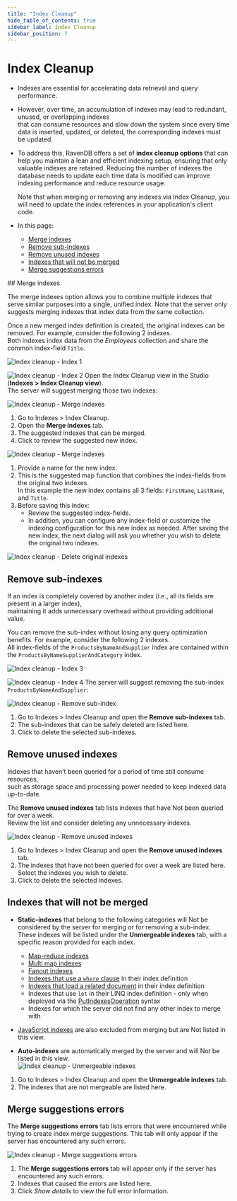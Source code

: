 ```yaml
---
title: "Index Cleanup"
hide_table_of_contents: true
sidebar_label: Index Cleanup
sidebar_position: 7
---
```



# Index Cleanup
<Admonition type="note" title="Note">

* Indexes are essential for accelerating data retrieval and query performance.
 
* However, over time, an accumulation of indexes may lead to redundant, unused, or overlapping indexes  
  that can consume resources and slow down the system since every time data is inserted, updated, or deleted, the corresponding indexes must be updated.

* To address this, RavenDB offers a set of **index cleanup options** that can help you maintain a lean and efficient indexing setup, ensuring that only valuable indexes are retained.
  Reducing the number of indexes the database needs to update each time data is modified can improve indexing performance and reduce resource usage.
 
    <Admonition type="warning" title="Warning">
    Note that when merging or removing any indexes via Index Cleanup,  
    you will need to update the index references in your application's client code.
    </Admonition>

* In this page:  
  * [Merge indexes](../../../studio/database/indexes/index-cleanup.mdx#merge-indexes)  
  * [Remove sub-indexes](../../../studio/database/indexes/index-cleanup.mdx#remove-sub-indexes)  
  * [Remove unused indexes](../../../studio/database/indexes/index-cleanup.mdx#remove-unused-indexes)  
  * [Indexes that will not be merged](../../../studio/database/indexes/index-cleanup.mdx#indexes-that-will-not-be-merged)  
  * [Merge suggestions errors](../../../studio/database/indexes/index-cleanup.mdx#merge-suggestions-errors)  

</Admonition>
## Merge indexes

The merge indexes option allows you to combine multiple indexes that serve similar purposes into a single, unified index.
Note that the server only suggests merging indexes that index data from the same collection.

Once a new merged index definition is created, the original indexes can be removed.
For example, consider the following 2 indexes.  
Both indexes index data from the _Employees_ collection and share the common index-field `Title`.

![Index cleanup - Index 1](./assets/index-cleanup-1.png)

![Index cleanup - Index 2](./assets/index-cleanup-2.png)
Open the Index Cleanup view in the Studio (**Indexes &gt; Index Cleanup view**).  
The server will suggest merging those two indexes:

![Index cleanup - Merge indexes](./assets/index-cleanup-3.png)

1. Go to Indexes &gt; Index Cleanup.
2. Open the **Merge indexes** tab.
3. The suggested indexes that can be merged.
4. Click to review the suggested new index.

![Index cleanup - Merge indexes](./assets/index-cleanup-4.png)

1. Provide a name for the new index.
2. This is the suggested map function that combines the index-fields from the original two indexes.  
   In this example the new index contains all 3 fields: `FirstName`, `LastName`, and `Title`.
3. Before saving this index:  
   * Review the suggested index-fields.     
   * In addition, you can configure any index-field or customize the indexing configuration for this new index as needed.
After saving the new index, the next dialog will ask you whether you wish to delete the original two indexes.

![Index cleanup - Delete original indexes](./assets/index-cleanup-5.png)



## Remove sub-indexes

If an index is completely covered by another index (i.e., all its fields are present in a larger index),  
maintaining it adds unnecessary overhead without providing additional value.

You can remove the sub-index without losing any query optimization benefits.
For example, consider the following 2 indexes.  
All index-fields of the `ProductsByNameAndSupplier` index are contained within the `ProductsByNameSupplierAndCategory` index.

![Index cleanup - Index 3](./assets/index-cleanup-6.png)

![Index cleanup - Index 4](./assets/index-cleanup-7.png)
The server will suggest removing the sub-index `ProductsByNameAndSupplier`:

![Index cleanup - Remove sub-index](./assets/index-cleanup-8.png)

1. Go to Indexes &gt; Index Cleanup and open the **Remove sub-indexes** tab.
2. The sub-indexes that can be safely deleted are listed here.
3. Click to delete the selected sub-indexes.



## Remove unused indexes

Indexes that haven’t been queried for a period of time still consume resources,  
such as storage space and processing power needed to keep indexed data up-to-date.

The **Remove unused indexes** tab lists indexes that have Not been queried for over a week.  
Review the list and consider deleting any unnecessary indexes.

![Index cleanup - Remove unused indexes](./assets/index-cleanup-9.png)

1. Go to Indexes &gt; Index Cleanup and open the **Remove unused indexes** tab.
2. The indexes that have not been queried for over a week are listed here.  
   Select the indexes you wish to delete.
3. Click to delete the selected indexes.



## Indexes that will not be merged

* **Static-indexes** that belong to the following categories will Not be considered by the server for merging or for removing a sub-index.
  These indexes will be listed under the **Unmergeable indexes** tab, with a specific reason provided for each index.
   * [Map-reduce indexes](../../../indexes/map-reduce-indexes.mdx)
   * [Multi map indexes](../../../indexes/multi-map-indexes.mdx)
   * [Fanout indexes](../../../indexes/indexing-nested-data.mdx#fanout-index---multiple-index-entries-per-document)
   * [Indexes that use a `where` clause](../../../indexes/map-indexes.mdx#filtering-data-within-fields) in their index definition
   * [Indexes that load a related document](../../../indexes/indexing-related-documents.mdx) in their index definition
   * Indexes that use `let` in their LINQ index definition - only when deployed via the [PutIndexesOperation](../../../client-api/operations/maintenance/indexes/put-indexes.mdx#put-indexes-operation-with-indexdefinition) syntax
   * Indexes for which the server did not find any other index to merge with

* [JavaScript indexes](../../../indexes/javascript-indexes.mdx) are also excluded from merging but are Not listed in this view.

* **Auto-indexes** are automatically merged by the server and will Not be listed in this view.  
![Index cleanup - Unmergeable indexes](./assets/index-cleanup-10.png)

1. Go to Indexes &gt; Index Cleanup and open the **Unmergeable indexes** tab.
2. The indexes that are not mergeable are listed here.



## Merge suggestions errors

The **Merge suggestions errors** tab lists errors that were encountered while trying to create index merge suggestions.
This tab will only appear if the server has encountered any such errors.

![Index cleanup - Merge suggestions errors](./assets/index-cleanup-11.png)

1. The **Merge suggestions errors** tab will appear only if the server has encountered any such errors.
2. Indexes that caused the errors are listed here.
3. Click _Show details_ to view the full error information.



